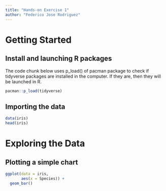 ```yaml
---
title: "Hands-on Exercise 1"
author: "Federico Jose Rodriguez"
---
```


# Getting Started

## Install and launching R packages

The code chunk below uses p_load() of pacman package to check if tidyverse packages are installed in the computer. If they are, then they will be launched in R.

```r
pacman::p_load(tidyverse)
```

## Importing the data

```r
data(iris)
head(iris)
```

# Exploring the Data

## Plotting a simple chart

```r
ggplot(data = iris,
       aes(x = Species)) +
  geom_bar()
```
